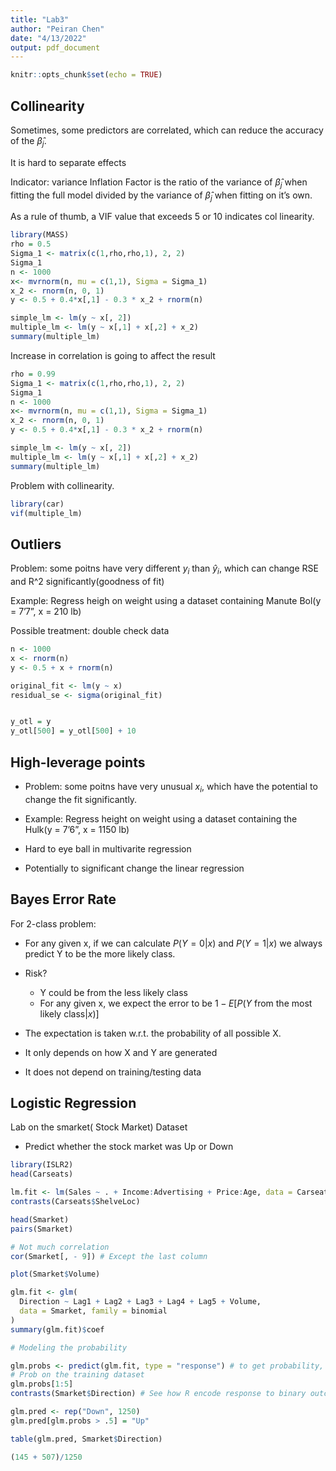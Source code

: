```yaml
---
title: "Lab3"
author: "Peiran Chen"
date: "4/13/2022"
output: pdf_document
---
```


```r
knitr::opts_chunk$set(echo = TRUE)
```

## Collinearity

 Sometimes, some predictors are correlated, which can reduce the accuracy of the $\hat\beta_j$.  
 
 It is hard to separate effects
 
 Indicator: variance Inflation Factor is the ratio of the variance of $\hat\beta_j$ when fitting the full model divided by the variance of $\hat\beta_j$ when fitting on it's own.
 
 As a rule of thumb, a VIF value that exceeds 5 or 10 indicates col linearity.
 
```r
library(MASS)
rho = 0.5
Sigma_1 <- matrix(c(1,rho,rho,1), 2, 2)
Sigma_1
n <- 1000
x<- mvrnorm(n, mu = c(1,1), Sigma = Sigma_1)
x_2 <- rnorm(n, 0, 1)
y <- 0.5 + 0.4*x[,1] - 0.3 * x_2 + rnorm(n)

simple_lm <- lm(y ~ x[, 2])
multiple_lm <- lm(y ~ x[,1] + x[,2] + x_2)
summary(multiple_lm)
```
Increase in correlation is going to affect the result 


```r
rho = 0.99
Sigma_1 <- matrix(c(1,rho,rho,1), 2, 2)
Sigma_1
n <- 1000
x<- mvrnorm(n, mu = c(1,1), Sigma = Sigma_1)
x_2 <- rnorm(n, 0, 1)
y <- 0.5 + 0.4*x[,1] - 0.3 * x_2 + rnorm(n)

simple_lm <- lm(y ~ x[, 2])
multiple_lm <- lm(y ~ x[,1] + x[,2] + x_2)
summary(multiple_lm)
```
Problem with collinearity.


```r
library(car)
vif(multiple_lm)
```


## Outliers

Problem: some poitns have very different $y_i$ than $\hat y_i$, which can change RSE and R^2 significantly(goodness of fit)

Example: Regress heigh on weight using a dataset containing Manute Bol(y = 7'7", x = 210 lb)

Possible treatment: double check data 

```r
n <- 1000
x <- rnorm(n)
y <- 0.5 + x + rnorm(n)

original_fit <- lm(y ~ x)
residual_se <- sigma(original_fit)


y_otl = y
y_otl[500] = y_otl[500] + 10

```


## High-leverage points

  - Problem: some poitns have very unusual $x_i$, which have the potential to change the fit significantly.

  - Example: Regress height on weight using a dataset containing the Hulk(y = 7'6", x = 1150 lb)

  - Hard to eye ball in multivarite regression
  
  - Potentially to significant change the linear regression
  
  
## Bayes Error Rate

For 2-class problem:

  - For any given x, if we can calculate $P(Y = 0| x)$ and $P(Y = 1| x)$ we always predict Y to be the more likely class.
  
  - Risk?
      - Y could be from the less likely class
      - For any given x, we expect the error to be
      $1 - E[P(Y \text{ from the most likely class}| x)]$
  - The expectation is taken w.r.t. the probability of all possible X.
  - It only depends on how X and Y are generated
  - It does not depend on training/testing data
  
## Logistic Regression

Lab on the smarket( Stock Market) Dataset

  - Predict whether the stock market was Up or Down
  
```r
library(ISLR2)
head(Carseats)

lm.fit <- lm(Sales ~ . + Income:Advertising + Price:Age, data = Carseats)
contrasts(Carseats$ShelveLoc)


```


```r
head(Smarket)
pairs(Smarket)

# Not much correlation
cor(Smarket[, - 9]) # Except the last column

plot(Smarket$Volume)

glm.fit <- glm(
  Direction ~ Lag1 + Lag2 + Lag3 + Lag4 + Lag5 + Volume,
  data = Smarket, family = binomial
)
summary(glm.fit)$coef

# Modeling the probability

glm.probs <- predict(glm.fit, type = "response") # to get probability, need type = response
# Prob on the training dataset
glm.probs[1:5]
contrasts(Smarket$Direction) # See how R encode response to binary outcome

glm.pred <- rep("Down", 1250)
glm.pred[glm.probs > .5] = "Up"

table(glm.pred, Smarket$Direction)

(145 + 507)/1250
```

